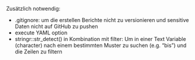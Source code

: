 


Zusätzlich notwendig:

- .gitignore: um die erstellen Berichte nicht zu versionieren und sensitive Daten nicht auf GitHub zu pushen
- execute YAML option
- stringr::str_detect() in Kombination mit filter: Um in einer Text Variable (character) nach einem bestimmten Muster zu suchen (e.g. "bis") und die Zeilen zu filtern